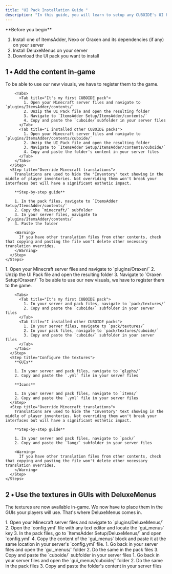 ```yaml
---
title: "UI Pack Installation Guide "
description: "In this guide, you will learn to setup any CUBOIDE's UI Pack using a resourcepack management plugin and DeluxeMenus"
---
```


<Info>
  **Before you begin**

  1. Install one of ItemsAdder, Nexo or Oraxen and its dependencies (if any) on your server
  2. Install DeluxeMenus on your server
  3. Download the UI pack you want to install
</Info>

## **1 ⬩ Add the content in-game**

<Tabs>
  <Tab title="ItemsAdder">
    <Steps>
      <Step title="Setup the textures">
        To be able to use our new visuals, we have to register them to the game.

        <Tabs>
          <Tab title="It's my first CUBOIDE pack">
            1. Open your Minecraft server files and navigate to `plugins/ItemsAdder/contents/`
            2. Unzip the UI Pack file and open the resulting folder
            3. Navigate to `ItemsAdder Setup/ItemsAdder/contents/`
            4. Copy and paste the `cuboide/`subfolder in your server files
          </Tab>
          <Tab title="I installed other CUBOIDE packs">
            1. Open your Minecraft server files and navigate to `plugins/ItemsAdder/contents/cuboide/`
            2. Unzip the UI Pack file and open the resulting folder
            3. Navigate to `ItemsAdder Setup/ItemsAdder/contents/cuboide/`
            4. Copy and paste the folder's content in your server files
          </Tab>
        </Tabs>
      </Step>
      <Step title="Override Minecraft translations">
        Translations are used to hide the "Inventory" text showing in the middle of player inventories. Not overriding them won't break your interfaces but will have a significant esthetic impact.

        **Step-by-step guide**

        1. In the pack files, navigate to `ItemsAdder Setup/ItemsAdder/contents/`
        2. Copy the `minecraft/` subfolder
        3. In your server files, navigate to `plugins/ItemsAdder/contents/`
        4. Paste the folder

        <Warning>
          If you have other translation files from other contents, check that copying and pasting the file won't delete other necessary translation overrides.
        </Warning>
      </Step>
    </Steps>
  </Tab>
  <Tab title="Oraxen">
    <Steps>
      <Step title="Prepare the terrain">
        1. Open your Minecraft server files and navigate to `plugins/Oraxen/`
        2. Unzip the UI Pack file and open the resulting folder
        3. Navigate to `Oraxen Setup/Oraxen/`
      </Step>
      <Step title="Add the textures">
        To be able to use our new visuals, we have to register them to the game.

        <Tabs>
          <Tab title="It's my first CUBOIDE pack">
            1. In your server and pack files, navigate to `pack/textures/`
            2. Copy and paste the `cuboide/` subfolder in your server files
          </Tab>
          <Tab title="I installed other CUBOIDE packs">
            1. In your server files, navigate to `pack/textures/`
            2. In your pack files, navigate to `pack/textures/cuboide/`
            3. Copy and paste the `cuboide/` subfolder in your server files
          </Tab>
        </Tabs>
      </Step>
      <Step title="Configure the textures">
        **GUIs**

        1. In your server and pack files, navigate to `glyphs/`
        2. Copy and paste the `.yml` file in your server files

        **Icons**

        1. In your server and pack files, navigate to `items/`
        2. Copy and paste the `.yml` file in your server files
      </Step>
      <Step title="Override Minecraft translations">
        Translations are used to hide the "Inventory" text showing in the middle of player inventories. Not overriding them won't break your interfaces but will have a significant esthetic impact.

        **Step-by-step guide**

        1. In your server and pack files, navigate to `pack/`
        2. Copy and paste the `lang/` subfolder in your server files

        <Warning>
          If you have other translation files from other contents, check that copying and pasting the file won't delete other necessary translation overrides.
        </Warning>
      </Step>
    </Steps>
  </Tab>
</Tabs>

## **2 ⬩ Use the textures in GUIs with DeluxeMenus**

The textures are now available in-game. We now have to place them in the GUIs your players will use. That's where DeluxeMenus comes in.

<Steps>
  <Step title="Register the menus in DeluxeMenus' configuration">
    1. Open your Minecraft server files and navigate to `plugins/DeluxeMenus/`
    2. Open the `config.yml` file with any text editor and locate the `gui_menus` key
    3. In the pack files, go to `ItemsAdder Setup/DeluxeMenus/` and open `config.yml`
    4. Copy the content of the `gui_menus` block and paste it at the same location in your server's `config.yml` file.
  </Step>
  <Step title="Setup each menu's default configuration ">
    <Tabs>
      <Tab title="It's my first CUBOIDE pack">
        1. Go back in your server files and open the `gui_menus/` folder
        2. Do the same in the pack files
        3. Copy and paste the `cuboide/` subfolder in your server files
      </Tab>
      <Tab title="I installed other CUBOIDE packs">
        1. Go back in your server files and open the `gui_menus/cuboide/` folder
        2. Do the same in the pack files
        3. Copy and paste the folder's content in your server files
      </Tab>
    </Tabs>
  </Step>
</Steps>